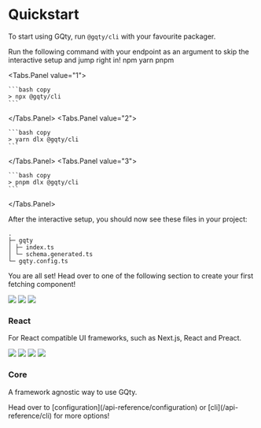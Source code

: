
# Quickstart

To start using GQty, run `@gqty/cli` with your favourite packager.

<Alert className="mt-5 mb-3" severity="success" title="Even Quicker Start!">
  Run the following command with your endpoint as an argument to skip the
  interactive setup and jump right in!
</Alert>

<Tabs>
  <View paddingBottom={3}>
    <Tabs.List>
      <Tabs.Item value="1">npm</Tabs.Item>
      <Tabs.Item value="2">yarn</Tabs.Item>
      <Tabs.Item value="3">pnpm</Tabs.Item>
    </Tabs.List>
  </View>

  <Tabs.Panel value="1">

    ```bash copy
    > npx @gqty/cli
    ```

  </Tabs.Panel>
  <Tabs.Panel value="2">

    ```bash copy
    > yarn dlx @gqty/cli
    ```

  </Tabs.Panel>
  <Tabs.Panel value="3">

    ```bash copy
    > pnpm dlx @gqty/cli
    ```

  </Tabs.Panel>
</Tabs>

After the interactive setup, you should now see these files in your project:

```
.
├─ gqty
│ ├─ index.ts
│ └─ schema.generated.ts
└─ gqty.config.ts

```

You are all set! Head over to one of the following section to create your first
fetching component!

<div className="mt-5 grid gap-4 grid-cols(1 lg:2) w-full">
  <Link
    className="inline-block rounded-lg border(& neutral) bg(neutral-faded hover:neutral) p-5"
    href="/guides/react/read"
  >
    <div className="flex gap-2 flex-row">
      <Image width={36} height={36} src="/logo/nextjs.svg" />
      <Image width={36} height={36} src="/logo/react.svg" />
      <Image width={36} height={36} src="/logo/preact.svg" />
    </div>
    <h3 className="mt-2 text-lg font-bold">React</h3>
    <p>
      For React compatible UI frameworks, such as Next.js, React and Preact.
    </p>
  </Link>
  <Link
    className="inline-block rounded-lg border(& neutral) bg(neutral-faded hover:neutral) p-5"
    href="/guides/core/resolve"
  >
    <div className="flex gap-2 flex-row">
      <Image width={36} height={36} src="/logo/svelte.svg" />
      <Image width={36} height={36} src="/logo/astro.svg" />
      <Image width={36} height={36} src="/logo/solid.svg" />
      <Image width={36} height={36} src="/logo/vue.svg" />
    </div>
    <h3 className="mt-2 text-lg font-bold">Core</h3>
    <p>A framework agnostic way to use GQty.</p>
  </Link>
</div>

<Alert className="mt-5" severity="info" title="Didn't get what you want?">
  Head over to [configuration](/api-reference/configuration) or
  [cli](/api-reference/cli) for more options!
</Alert>
